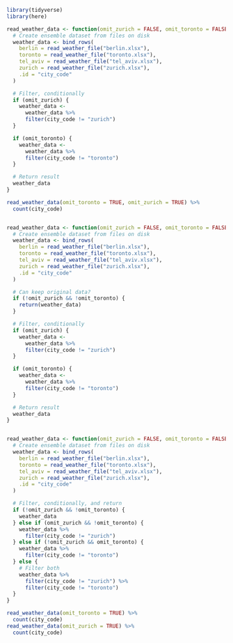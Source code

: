 <!-- Setup 41-function-if.R -->
```r
library(tidyverse)
library(here)
```


<!-- if () executes code conditionally -->
```r
read_weather_data <- function(omit_zurich = FALSE, omit_toronto = FALSE) {
  # Create ensemble dataset from files on disk
  weather_data <- bind_rows(
    berlin = read_weather_file("berlin.xlsx"),
    toronto = read_weather_file("toronto.xlsx"),
    tel_aviv = read_weather_file("tel_aviv.xlsx"),
    zurich = read_weather_file("zurich.xlsx"),
    .id = "city_code"
  )

  # Filter, conditionally
  if (omit_zurich) {
    weather_data <-
      weather_data %>%
      filter(city_code != "zurich")
  }

  if (omit_toronto) {
    weather_data <-
      weather_data %>%
      filter(city_code != "toronto")
  }

  # Return result
  weather_data
}

read_weather_data(omit_toronto = TRUE, omit_zurich = TRUE) %>%
  count(city_code)
```


<!-- Useful with an early return() -->
```r

```


<!-- && and ||: shortcut operators for scalar logical -->
```r
read_weather_data <- function(omit_zurich = FALSE, omit_toronto = FALSE) {
  # Create ensemble dataset from files on disk
  weather_data <- bind_rows(
    berlin = read_weather_file("berlin.xlsx"),
    toronto = read_weather_file("toronto.xlsx"),
    tel_aviv = read_weather_file("tel_aviv.xlsx"),
    zurich = read_weather_file("zurich.xlsx"),
    .id = "city_code"
  )

  # Can keep original data?
  if (!omit_zurich && !omit_toronto) {
    return(weather_data)
  }

  # Filter, conditionally
  if (omit_zurich) {
    weather_data <-
      weather_data %>%
      filter(city_code != "zurich")
  }

  if (omit_toronto) {
    weather_data <-
      weather_data %>%
      filter(city_code != "toronto")
  }

  # Return result
  weather_data
}
```


<!-- else if/else: branching -->
```r

```


<!-- (Just for illustration, do not implement code like this!) -->
```r
read_weather_data <- function(omit_zurich = FALSE, omit_toronto = FALSE) {
  # Create ensemble dataset from files on disk
  weather_data <- bind_rows(
    berlin = read_weather_file("berlin.xlsx"),
    toronto = read_weather_file("toronto.xlsx"),
    tel_aviv = read_weather_file("tel_aviv.xlsx"),
    zurich = read_weather_file("zurich.xlsx"),
    .id = "city_code"
  )

  # Filter, conditionally, and return
  if (!omit_zurich && !omit_toronto) {
    weather_data
  } else if (omit_zurich && !omit_toronto) {
    weather_data %>%
      filter(city_code != "zurich")
  } else if (!omit_zurich && omit_toronto) {
    weather_data %>%
      filter(city_code != "toronto")
  } else {
    # Filter both
    weather_data %>%
      filter(city_code != "zurich") %>%
      filter(city_code != "toronto")
  }
}

read_weather_data(omit_toronto = TRUE) %>%
  count(city_code)
read_weather_data(omit_zurich = TRUE) %>%
  count(city_code)
```
